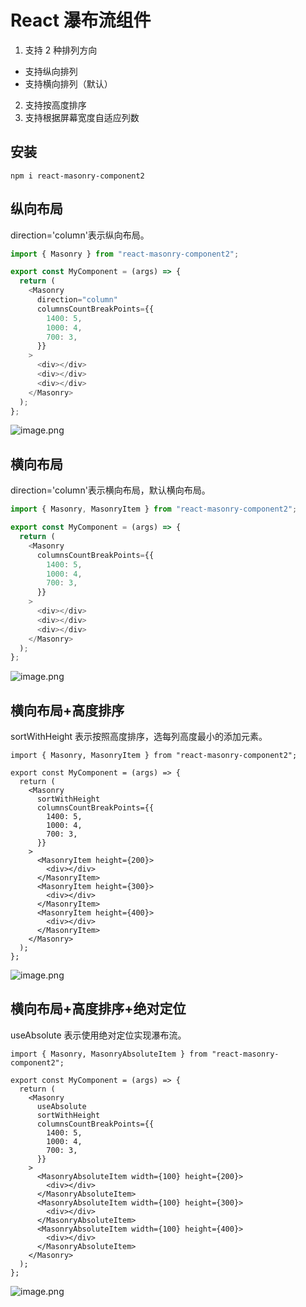 
<Meta title="介绍" />

# React 瀑布流组件

1. 支持 2 种排列方向

- 支持纵向排列
- 支持横向排列（默认）

2. 支持按高度排序
3. 支持根据屏幕宽度自适应列数

## 安装

```
npm i react-masonry-component2
```

## 纵向布局

direction='column'表示纵向布局。

```js
import { Masonry } from "react-masonry-component2";

export const MyComponent = (args) => {
  return (
    <Masonry
      direction="column"
      columnsCountBreakPoints={{
        1400: 5,
        1000: 4,
        700: 3,
      }}
    >
      <div></div>
      <div></div>
      <div></div>
    </Masonry>
  );
};
```

![image.png](https://p3-juejin.byteimg.com/tos-cn-i-k3u1fbpfcp/7336aaf68f594065a262ca832f5fdba3~tplv-k3u1fbpfcp-watermark.image?)

## 横向布局

direction='column'表示横向布局，默认横向布局。

```js
import { Masonry, MasonryItem } from "react-masonry-component2";

export const MyComponent = (args) => {
  return (
    <Masonry
      columnsCountBreakPoints={{
        1400: 5,
        1000: 4,
        700: 3,
      }}
    >
      <div></div>
      <div></div>
      <div></div>
    </Masonry>
  );
};
```

![image.png](https://p1-juejin.byteimg.com/tos-cn-i-k3u1fbpfcp/d3e944abbc864873bdf76755b1306756~tplv-k3u1fbpfcp-watermark.image?)

## 横向布局+高度排序

sortWithHeight 表示按照高度排序，选每列高度最小的添加元素。

```tsx
import { Masonry, MasonryItem } from "react-masonry-component2";

export const MyComponent = (args) => {
  return (
    <Masonry
      sortWithHeight
      columnsCountBreakPoints={{
        1400: 5,
        1000: 4,
        700: 3,
      }}
    >
      <MasonryItem height={200}>
        <div></div>
      </MasonryItem>
      <MasonryItem height={300}>
        <div></div>
      </MasonryItem>
      <MasonryItem height={400}>
        <div></div>
      </MasonryItem>
    </Masonry>
  );
};
```

![image.png](https://p9-juejin.byteimg.com/tos-cn-i-k3u1fbpfcp/0995a2a67ac24001b57e434300a7ecd0~tplv-k3u1fbpfcp-watermark.image?)

## 横向布局+高度排序+绝对定位

useAbsolute 表示使用绝对定位实现瀑布流。

```tsx
import { Masonry, MasonryAbsoluteItem } from "react-masonry-component2";

export const MyComponent = (args) => {
  return (
    <Masonry
      useAbsolute
      sortWithHeight
      columnsCountBreakPoints={{
        1400: 5,
        1000: 4,
        700: 3,
      }}
    >
      <MasonryAbsoluteItem width={100} height={200}>
        <div></div>
      </MasonryAbsoluteItem>
      <MasonryAbsoluteItem width={100} height={300}>
        <div></div>
      </MasonryAbsoluteItem>
      <MasonryAbsoluteItem width={100} height={400}>
        <div></div>
      </MasonryAbsoluteItem>
    </Masonry>
  );
};
```

![image.png](https://p6-juejin.byteimg.com/tos-cn-i-k3u1fbpfcp/cca86944185842fba3f976332e481d13~tplv-k3u1fbpfcp-watermark.image?)
